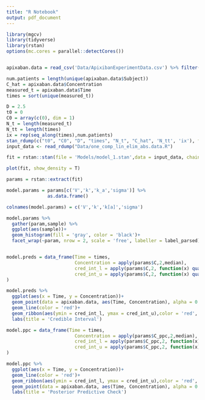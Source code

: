 ```yaml
---
title: "R Notebook"
output: pdf_document
---
```


```r
library(mgcv)
library(tidyverse)
library(rstan)
options(mc.cores = parallel::detectCores())


apixaban.data = read_csv('Data/ApixibanExperimentData.csv') %>% filter(Time>0)

```

```r
num.patients = length(unique(apixaban.data$Subject))
C_hat = apixaban.data$Concentration
measured_t = apixaban.data$Time
times = sort(unique(measured_t))

D = 2.5
t0 = 0
C0 = array(c(0), dim = 1)
N_t = length(measured_t)
N_tt = length(times)
ix = rep(seq_along(times),num.patients)
stan_rdump(c("t0", "C0", "D", "times", "N_t", "C_hat", 'N_tt', 'ix'), file="Data/one_comp_lin_elim_abs.data.R")
input_data <- read_rdump("Data/one_comp_lin_elim_abs.data.R")

```



```r
fit = rstan::stan(file = 'Models/model_1.stan',data = input_data, chains = 4)
```



```r
plot(fit, show_density = T)
```


```r
params = rstan::extract(fit)
```


```r

model.params = params[c('V','k','k_a','sigma')] %>% 
               as.data.frame()

colnames(model.params) = c('V','k','k[a]','sigma')

model.params %>% 
  gather(param,sample) %>% 
  ggplot(aes(sample))+
  geom_histogram(fill = 'gray', color = 'black')+
  facet_wrap(~param, nrow = 2, scale = 'free', labeller = label_parsed)



```


```r
model.preds = data_frame(Time = times,
                         Concentration = apply(params$C,2,median),
                         cred_int_l = apply(params$C,2, function(x) quantile(x,probs = c(0.025))),
                         cred_int_u = apply(params$C,2, function(x) quantile(x,probs = c(0.975)))
)

model.preds %>% 
  ggplot(aes(x = Time, y = Concentration))+
  geom_point(data = apixaban.data, aes(Time, Concentration), alpha = 0.25)+
  geom_line(color = 'red')+
  geom_ribbon(aes(ymin = cred_int_l, ymax = cred_int_u),color = 'red', alpha = 0.25)+
  labs(title = 'Credible Interval')

```

```r


model.ppc = data_frame(Time = times,
                         Concentration = apply(params$C_ppc,2,median),
                         cred_int_l = apply(params$C_ppc,2, function(x) quantile(x,probs = c(0.025))),
                         cred_int_u = apply(params$C_ppc,2, function(x) quantile(x,probs = c(0.975)))
)

model.ppc %>% 
  ggplot(aes(x = Time, y = Concentration))+
  geom_line(color = 'red')+
  geom_ribbon(aes(ymin = cred_int_l, ymax = cred_int_u),color = 'red', alpha = 0.25)+
  geom_point(data = apixaban.data, aes(Time, Concentration), alpha = 0.05)+
  labs(title = 'Posterior Predictive Check')

```

